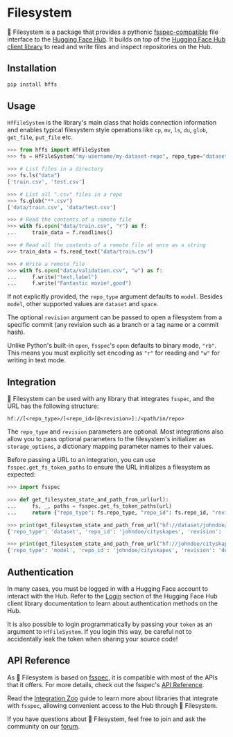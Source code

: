 # Filesystem

🤗 Filesystem is a package that provides a pythonic [fsspec-compatible](https://filesystem-spec.readthedocs.io/en/latest/) file interface to the [Hugging Face Hub](https://huggingface.co/). It builds on top of the [Hugging Face Hub client library](https://huggingface.co/docs/huggingface_hub/index) to read and write files and inspect repositories on the Hub.

## Installation

```bash
pip install hffs
```

## Usage

`HfFileSystem` is the library's main class that holds connection information and enables typical filesystem style operations like `cp`, `mv`, `ls`, `du`, `glob`, `get_file`, `put_file` etc.

```python
>>> from hffs import HfFileSystem
>>> fs = HfFileSystem("my-username/my-dataset-repo", repo_type="dataset")

>>> # List files in a directory
>>> fs.ls("data")
['train.csv', 'test.csv']

>>> # List all ".csv" files in a repo
>>> fs.glob("**.csv")
['data/train.csv', 'data/test.csv']

>>> # Read the contents of a remote file 
>>> with fs.open("data/train.csv", "r") as f:
...     train_data = f.readlines()

>>> # Read all the contents of a remote file at once as a string
>>> train_data = fs.read_text("data/train.csv")

>>> # Write a remote file
>>> with fs.open("data/validation.csv", "w") as f:
...     f.write("text,label")
...     f.write("Fantastic movie!,good")
```

If not explicitly provided, the `repo_type` argument defaults to `model`. Besides `model`, other supported values are `dataset` and `space`.

The optional `revision` argument can be passed to open a filesystem from a specific commit (any revision such as a branch or a tag name or a commit hash).

Unlike Python's built-in `open`, `fsspec`'s `open` defaults to binary mode, `"rb"`. This means you must explicitly set encoding as `"r"` for reading and `"w"` for writing in text mode.

## Integration

🤗 Filesystem can be used with any library that integrates `fsspec`, and the URL has the following structure:

```
hf://[<repo_type>/]<repo_id>[@<revision>]:/<path/in/repo>
```

The `repo_type` and `revision` parameters are optional. Most integrations also allow you to pass optional parameters to the filesystem's initializer as `storage_options`, a dictionary mapping parameter names to their values.

Before passing a URL to an integration, you can use `fsspec.get_fs_token_paths` to ensure the URL initializes a filesystem as expected:

```python
>>> import fsspec

>>> def get_filesystem_state_and_path_from_url(url):
...     fs, _, paths = fsspec.get_fs_token_paths(url)
...     return {"repo_type": fs.repo_type, "repo_id": fs.repo_id, "revision": fs.revision or "main", "path/in/repo": paths[0]}

>>> print(get_filesystem_state_and_path_from_url("hf://dataset/johndoe/cityskapes:/images/image0.jpg"))
{'repo_type': 'dataset', 'repo_id': 'johndoe/cityskapes', 'revision': 'main', 'path/in/repo': 'images/image0.jpg'}

>>> print(get_filesystem_state_and_path_from_url("hf://johndoe/cityskapes@dev:/"))
{'repo_type': 'model', 'repo_id': 'johndoe/cityskapes', 'revision': 'dev', 'path/in/repo': ''}
```

## Authentication

In many cases, you must be logged in with a Hugging Face account to interact with the Hub. Refer to the [Login](https://huggingface.co/docs/huggingface_hub/quick-start#login) section of the Hugging Face Hub client library documentation to learn about authentication methods on the Hub. 

It is also possible to login programmatically by passing your `token` as an argument to `HfFileSystem`. If you login this way, be careful not to accidentally leak the token when sharing your source code!

## API Reference

As 🤗 Filesystem is based on [fsspec](https://filesystem-spec.readthedocs.io/en/latest/), it is compatible with most of the APIs that it offers. For more details, check out the fsspec's [API Reference](https://filesystem-spec.readthedocs.io/en/latest/api.html#fsspec.spec.AbstractFileSystem).


Read the [Integration Zoo](integration_zoo) guide to learn more about libraries that integrate with `fsspec`, allowing convenient access to the Hub through 🤗 Filesystem.

If you have questions about 🤗 Filesystem, feel free to join and ask the community on our [forum](https://discuss.huggingface.co/).


